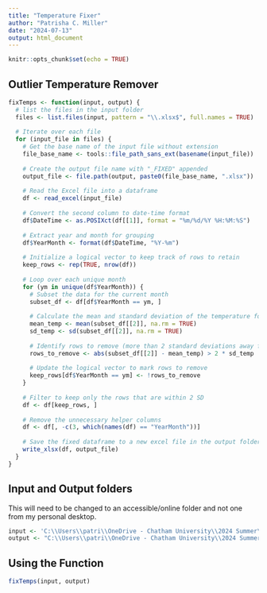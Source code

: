 ```yaml
---
title: "Temperature Fixer"
author: "Patrisha C. Miller"
date: "2024-07-13"
output: html_document
---
```


```r
knitr::opts_chunk$set(echo = TRUE)
```

## Outlier Temperature Remover


```r
fixTemps <- function(input, output) {
  # list the files in the input folder
  files <- list.files(input, pattern = "\\.xlsx$", full.names = TRUE)
  
  # Iterate over each file
  for (input_file in files) {
    # Get the base name of the input file without extension
    file_base_name <- tools::file_path_sans_ext(basename(input_file))
    
    # Create the output file name with "_FIXED" appended
    output_file <- file.path(output, paste0(file_base_name, ".xlsx"))
    
    # Read the Excel file into a dataframe
    df <- read_excel(input_file)
    
    # Convert the second column to date-time format
    df$DateTime <- as.POSIXct(df[[1]], format = "%m/%d/%Y %H:%M:%S")
    
    # Extract year and month for grouping
    df$YearMonth <- format(df$DateTime, "%Y-%m")
    
    # Initialize a logical vector to keep track of rows to retain
    keep_rows <- rep(TRUE, nrow(df))
    
    # Loop over each unique month
    for (ym in unique(df$YearMonth)) {
      # Subset the data for the current month
      subset_df <- df[df$YearMonth == ym, ]
      
      # Calculate the mean and standard deviation of the temperature for the current month
      mean_temp <- mean(subset_df[[2]], na.rm = TRUE)
      sd_temp <- sd(subset_df[[2]], na.rm = TRUE)
      
      # Identify rows to remove (more than 2 standard deviations away from the mean)
      rows_to_remove <- abs(subset_df[[2]] - mean_temp) > 2 * sd_temp
      
      # Update the logical vector to mark rows to remove
      keep_rows[df$YearMonth == ym] <- !rows_to_remove
    }
    
    # Filter to keep only the rows that are within 2 SD
    df <- df[keep_rows, ]
    
    # Remove the unnecessary helper columns 
    df <- df[, -c(3, which(names(df) == "YearMonth"))]
    
    # Save the fixed dataframe to a new excel file in the output folder
    write_xlsx(df, output_file)
  }
}

```

## Input and Output folders

This will need to be changed to an accessible/online folder and not one from my personal desktop.

```r
input <- 'C:\\Users\\patri\\OneDrive - Chatham University\\2024 Summer\\Compiled3'
output <- "C:\\Users\\patri\\OneDrive - Chatham University\\2024 Summer\\Compiled Fixed Dates"
```

## Using the Function

```r
fixTemps(input, output)
```
